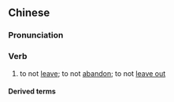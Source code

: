 {{also|不遗}}
==Chinese==
{{zh-forms|s=不遗}}

===Pronunciation===
{{zh-pron
|m=不yí
|c=bat1 wai4
|cat=v
}}

===Verb===
{{zh-verb}}

# {{lb|zh|literary}} to not [[leave]]; to not [[abandon]]; to not [[leave out]]

====Derived terms====
{{zh-der|不遺餘力|纖芥不遺|賞不遺賤}}